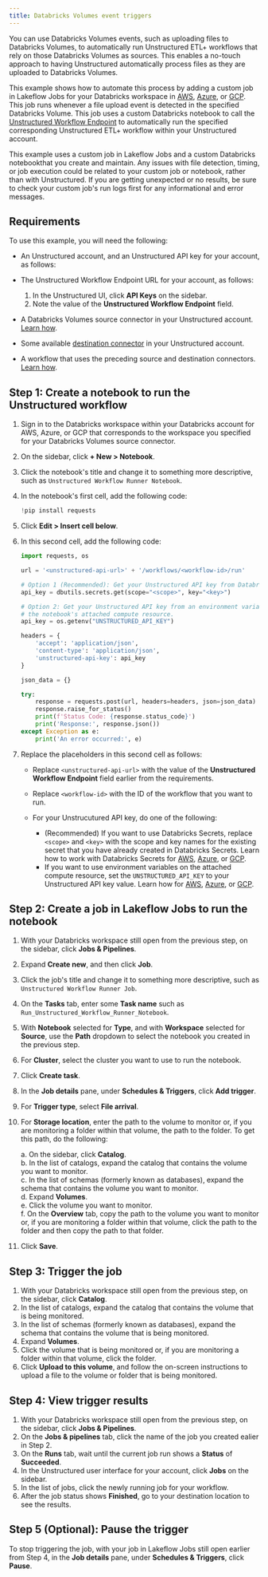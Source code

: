 ```yaml
---
title: Databricks Volumes event triggers
---
```


You can use Databricks Volumes events, such as uploading files to Databricks Volumes, to automatically run Unstructured ETL+ workflows 
that rely on those Databricks Volumes as sources. This enables a no-touch approach to having Unstructured automatically process files as they are uploaded to Databricks Volumes.

This example shows how to automate this process by adding a custom job in Lakeflow Jobs for your Databricks workspace in 
[AWS](https://docs.databricks.com/aws/jobs/), [Azure](https://learn.microsoft.com/azure/databricks/jobs/), or 
[GCP](https://docs.databricks.com/gcp/jobs). This job runs 
whenever a file upload event is detected in the specified Databricks Volume. This job uses a custom Databricks notebook to call the [Unstructured Workflow Endpoint](/api-reference/workflow/overview) to automatically run the 
specified corresponding Unstructured ETL+ workflow within your Unstructured account.

<Note>
    This example uses a custom job in Lakeflow Jobs and a custom Databricks notebookthat you create and maintain. 
    Any issues with file detection, timing, or job execution could be related to your custom job or notebook, 
    rather than with Unstructured. If you are getting unexpected or no results, be sure to check your custom 
    job's run logs first for any informational and error messages.
</Note>

## Requirements


To use this example, you will need the following:

- An Unstructured account, and an Unstructured API key for your account, as follows:

  <GetStartedSimpleApiOnly />

- The Unstructured Workflow Endpoint URL for your account, as follows:

  1. In the Unstructured UI, click **API Keys** on the sidebar.<br/>
  2. Note the value of the **Unstructured Workflow Endpoint** field.

- A Databricks Volumes source connector in your Unstructured account. [Learn how](/ui/sources/databricks-volumes). 
- Some available [destination connector](/ui/destinations/overview) in your Unstructured account.
- A workflow that uses the preceding source and destination connectors. [Learn how](/ui/workflows).

## Step 1: Create a notebook to run the Unstructured workflow

1. Sign in to the Databricks workspace within your Databricks account for AWS, Azure, or GCP that 
   corresponds to the workspace you specified for your Databricks Volumes source connector.
2. On the sidebar, click **+ New > Notebook**.
3. Click the notebook's title and change it to something more descriptive, such as `Unstructured Workflow Runner Notebook`.
4. In the notebook's first cell, add the following code:

   ```python
   !pip install requests
   ```

5. Click **Edit > Insert cell below**.
6. In this second cell, add the following code:

   ```python
   import requests, os

   url = '<unstructured-api-url>' + '/workflows/<workflow-id>/run'

   # Option 1 (Recommended): Get your Unstructured API key from Databricks Secrets.
   api_key = dbutils.secrets.get(scope="<scope>", key="<key>")

   # Option 2: Get your Unstructured API key from an environment variable stored on 
   # the notebook's attached compute resource.
   api_key = os.getenv("UNSTRUCTURED_API_KEY")

   headers = {
       'accept': 'application/json',
       'content-type': 'application/json',
       'unstructured-api-key': api_key
   }

   json_data = {}

   try:
       response = requests.post(url, headers=headers, json=json_data)
       response.raise_for_status()
       print(f'Status Code: {response.status_code}')
       print('Response:', response.json())
   except Exception as e:
       print('An error occurred:', e)
   ```

7. Replace the placeholders in this second cell as follows:

   - Replace `<unstructured-api-url>` with the value of the **Unstructured Workflow Endpoint** field earlier from the requirements.
   - Replace `<workflow-id>` with the ID of the workflow that you want to run.
   - For your Unstrucutured API key, do one of the following:

     - (Recommended) If you want to use Databricks Secrets, replace `<scope>` and `<key>` with the scope and key names for the existing secret that you have already created in Databricks Secrets. 
       Learn how to work with Databricks Secrets for 
       [AWS](https://docs.databricks.com/aws/security/secrets/#secrets-overview), 
       [Azure](https://learn.microsoft.com/azure/databricks/security/secrets/#secrets-overview), or 
       [GCP](https://docs.databricks.com/gcp/security/secrets#secrets-overview).
     - If you want to use environment variables on the attached compute resource, set the `UNSTRUCTURED_API_KEY` to your Unstructured API key value. Learn how for 
       [AWS](https://docs.databricks.com/aws/compute/configure#environment-variables), 
       [Azure](https://learn.microsoft.com/azure/databricks/compute/configure#environment-variables), or 
       [GCP](https://docs.databricks.com/gcp/compute/configure#environment-variables).


## Step 2: Create a job in Lakeflow Jobs to run the notebook

1. With your Databricks workspace still open from the previous step, on the sidebar, click **Jobs & Pipelines**.
2. Expand **Create new**, and then click **Job**.
3. Click the job's title and change it to something more descriptive, such as `Unstructured Workflow Runner Job`.
4. On the **Tasks** tab, enter some **Task name** such as `Run_Unstructured_Workflow_Runner_Notebook`.
5. With **Notebook** selected for **Type**, and with **Workspace** selected for **Source**, use the **Path** dropdown to select the notebook you created in the previous step.
6. For **Cluster**, select the cluster you want to use to run the notebook.
7. Click **Create task**.
8. In the **Job details** pane, under **Schedules & Triggers**, click **Add trigger**.
9. For **Trigger type**, select **File arrival**.
10. For **Storage location**, enter the path to the volume to monitor or, if you are monitoring a folder within that volume, the path to the folder. To get this path, do the following:

    a. On the sidebar, click **Catalog**.<br/>
    b. In the list of catalogs, expand the catalog that contains the volume you want to monitor.<br/>
    c. In the list of schemas (formerly known as databases), expand the schema that contains the volume you want to monitor.<br/>
    d. Expand **Volumes**.<br/>
    e. Click the volume you want to monitor.<br/>
    f. On the **Overview** tab, copy the path to the volume you want to monitor or, if you are monitoring a folder within that volume, click the path to the folder and then copy the path to that folder.<br/>

11. Click **Save**.

## Step 3: Trigger the job

1. With your Databricks workspace still open from the previous step, on the sidebar, click **Catalog**.
2. In the list of catalogs, expand the catalog that contains the volume that is being monitored.
3. In the list of schemas (formerly known as databases), expand the schema that contains the volume that is being monitored.
4. Expand **Volumes**.
5. Click the volume that is being monitored or, if you are monitoring a folder within that volume, click the folder.
6. Click **Upload to this volume**, and follow the on-screen instructions to upload a file to the volume or folder that is being monitored.

## Step 4: View trigger results

1. With your Databricks workspace still open from the previous step, on the sidebar, click **Jobs & Pipelines**.
2. On the **Jobs & pipelines** tab, click the name of the job you created ealier in Step 2.
3. On the **Runs** tab, wait until the current job run shows a **Status** of **Succeeded**.
4. In the Unstructured user interface for your account, click **Jobs** on the sidebar.
5. In the list of jobs, click the newly running job for your workflow.
6. After the job status shows **Finished**, go to your destination location to see the results.

## Step 5 (Optional): Pause the trigger

To stop triggering the job, with your job in Lakeflow Jobs still open earlier from Step 4, in the **Job details** pane, under **Schedules & Triggers**, click **Pause**.
